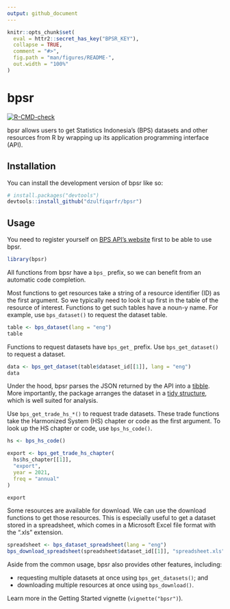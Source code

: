 ```yaml
---
output: github_document
---
```


<!-- README.md is generated from README.Rmd. Please edit that file -->

```r
knitr::opts_chunk$set(
  eval = httr2::secret_has_key("BPSR_KEY"),
  collapse = TRUE,
  comment = "#>",
  fig.path = "man/figures/README-",
  out.width = "100%"
)
```


# bpsr

<!-- badges: start -->
[![R-CMD-check](https://github.com/dzulfiqarfr/bpsr/actions/workflows/R-CMD-check.yaml/badge.svg)](https://github.com/dzulfiqarfr/bpsr/actions/workflows/R-CMD-check.yaml)
<!-- badges: end -->

bpsr allows users to get Statistics Indonesia's (BPS) datasets and other resources from R by wrapping up its application programming interface (API).


## Installation

You can install the development version of bpsr like so:

``` r
# install.packages("devtools")
devtools::install_github("dzulfiqarfr/bpsr")
```

## Usage

You need to register yourself on [BPS API's website](https://https://webapi.bps.go.id/) first to be able to use bpsr.

```r
library(bpsr)
```

All functions from bpsr have a `bps_` prefix, so we can benefit from an automatic code completion.

Most functions to get resources take a string of a resource identifier (ID) as the first argument. So we typically need to look it up first in the table of the resource of interest. Functions to get such tables have a noun-y name. For example, use `bps_dataset()` to request the dataset table.

```r
table <- bps_dataset(lang = "eng")
table
```

Functions to request datasets have `bps_get_` prefix. Use `bps_get_dataset()` to request a dataset.

```r
data <- bps_get_dataset(table$dataset_id[[1]], lang = "eng")
data
```

Under the hood, bpsr parses the JSON returned by the API into a [tibble](https://tibble.tidyverse.org/index.html). More importantly, the package arranges the dataset in a [tidy structure](https://tidyr.tidyverse.org/articles/tidy-data.html), which is well suited for analysis.

Use `bps_get_trade_hs_*()` to request trade datasets. These trade functions take the Harmonized System (HS) chapter or code as the first argument. To look up the HS chapter or code, use `bps_hs_code()`.

```r
hs <- bps_hs_code()

export <- bps_get_trade_hs_chapter(
  hs$hs_chapter[[1]],
  "export", 
  year = 2021,
  freq = "annual"
)

export
```

Some resources are available for download. We can use the download functions to get those resources. This is especially useful to get a dataset stored in a spreadsheet, which comes in a Microsoft Excel file format with the ".xls" extension.

```r
spreadsheet <- bps_dataset_spreadsheet(lang = "eng")
bps_download_spreadsheet(spreadsheet$dataset_id[[1]], "spreadsheet.xls")
```

Aside from the common usage, bpsr also provides other features, including:  

* requesting multiple datasets at once using `bps_get_datasets()`; and  
* downloading multiple resources at once using `bps_download()`.

Learn more in the Getting Started vignette (`vignette("bpsr")`).
